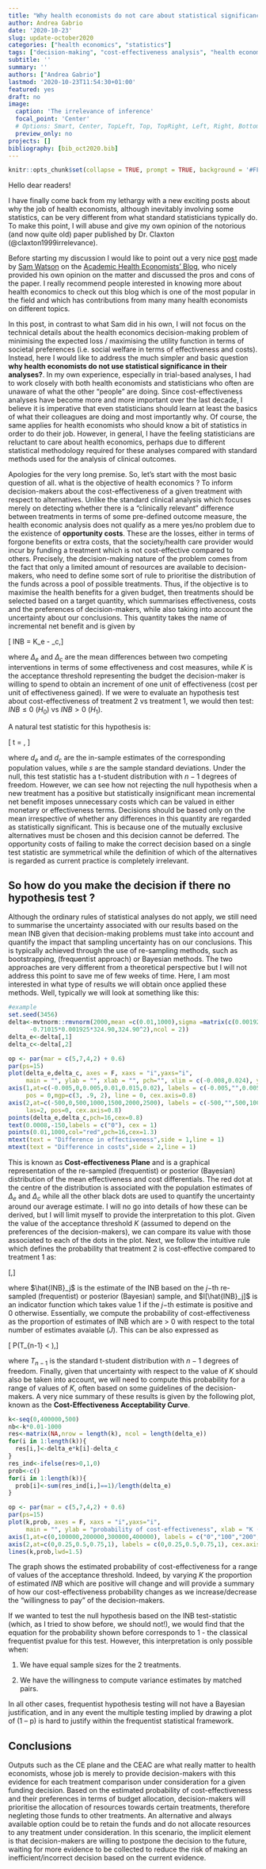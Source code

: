 ```yaml
---
title: "Why health economists do not care about statistical significance ?"
author: Andrea Gabrio
date: '2020-10-23'
slug: update-october2020
categories: ["health economics", "statistics"]
tags: ["decision-making", "cost-effectiveness analysis", "health economics"]
subtitle: ''
summary: ''
authors: ["Andrea Gabrio"]
lastmod: '2020-10-23T11:54:30+01:00'
featured: yes
draft: no
image:
  caption: 'The irrelevance of inference'
  focal_point: 'Center'
  # Options: Smart, Center, TopLeft, Top, TopRight, Left, Right, BottomLeft, Bottom, BottomRight
  preview_only: no
projects: []
bibliography: [bib_oct2020.bib]
---
```


```r
knitr::opts_chunk$set(collapse = TRUE, prompt = TRUE, background = '#FFFFFF')
```

Hello dear readers! 

I have finally come back from my lethargy with a new exciting posts about why the job of health economists, although inevitably involving some statistics, can be very different from what standard statisticians typically do. To make this point, I will abuse and give my own opinion of the notorious (and now quite old) paper published by Dr. Claxton (@claxton1999irrelevance).

Before starting my discussion I would like to point out a very nice [post](https://aheblog.com/2017/03/22/the-irrelevance-of-inference-almost-20-years-on/#:~:text=The%20Irrelevance%20of%20Inference%20was,the%20evaluation%20of%20health%20technologies.&text=From%20a%20Bayesian%20perspective%20estimation%20and%20inference%20is%20a%20decision%20problem.) made by [Sam Watson](https://aheblog.com/author/samuelwatson/) on the [Academic Health Economists' Blog](https://aheblog.com/), who nicely provided his own opinion on the matter and discussed the pros and cons of the paper. I really recommend people interested in knowing more about health economics to check out this blog which is one of the most popular in the field and which has contributions from many many health economists on different topics.

In this post, in contrast to what Sam did in his own, I will not focus on the technical details about the health economics decision-making problem of minimising the expected loss / maximising the utility function in terms of societal preferences (i.e. social welfare in terms of effectiveness and costs). Instead, here I would like to address the much simpler and basic question **why health economists do not use statistical significance in their analyses?**. In my own experience, especially in trial-based analyses, I had to work closely with both health economists and statisticians who often are unaware of what the other "people" are doing. Since cost-effectiveness analyses have become more and more important over the last decade, I believe it is imperative that even statisticians should learn at least the basics of what their colleagues are doing and most importantly why. Of course, the same applies for health economists who should know a bit of statistics in order to do their job. However, in general, I have the feeling statisticians are reluctant to care about health economics, perhaps due to different statistical methodology required for these analyses compared with standard methods used for the analysis of clinical outcomes.

Apologies for the very long premise. So, let's start with the most basic question of all. what is the objective of health economics ? To inform decision-makers about the cost-effectiveness of a given treatment with respect to alternatives. Unlike the standard clinical analysis which focuses merely on detecting whether there is a "clinically relevant" difference between treatments in terms of some pre-defined outcome measure, the health economic analysis does not qualify as a mere yes/no problem due to the existence of **opportunity costs**. These are the losses, either in terms of forgone benefits or extra costs, that the society/health care provider would incur by funding a treatment which is not cost-effective compared to others. Precisely, the decision-making nature of the problem comes from the fact that only a limited amount of resources are available to decision-makers, who need to define some sort of rule to prioritise the distribution of the funds across a pool of possible treatments. Thus, if the objective is to maximise the health benefits for a given budget, then treatments should be selected based on a target quantity, which summarises effectiveness, costs and the preferences of decision-makers, while also taking into account the uncertainty about our conclusions. This quantity takes the name of incremental net benefit and is given by 

\[ INB = K\Delta_e - \Delta_c,\]

where $\Delta_e$ and $\Delta_c$ are the mean differences between two competing interventions in terms of some effectiveness and cost measures, while $K$ is the acceptance threshold representing the budget the decision-maker is willing to spend to obtain an increment of one unit of effectiveness (cost per unit of effectiveness gained). If we were to evaluate an hypothesis test about cost-effectiveness of treatment 2 vs treatment 1, we would then test: $INB\leq 0$ ($H_0$) vs $INB > 0$ ($H_1$). 

A natural test statistic for this hypothesis is:

\[ t = \frac{\sqrt{n}Kd_e-d_c}{\sqrt{K^2 s^2_e -2Ks_{ce}+s^2_c}}, \]

where $d_e$ and $d_c$ are the in-sample estimates of the corresponding population values, while $s$ are the sample standard deviations. Under the null, this test statistic has a t-student distribution with $n-1$ degrees of freedom. However, we can see how not rejecting the null hypothesis when a new treatment has a positive but statistically insignificant mean incremental net benefit imposes unnecessary costs which can be valued in either monetary or effectiveness terms. Decisions should be based only on the mean irrespective of whether any differences in this quantity are regarded as statistically significant. This is because one of the mutually exclusive alternatives must be chosen and this decision cannot be deferred. The opportunity costs of failing to make the correct decision based on a single test statistic are symmetrical while the definition of which of the alternatives is regarded as current practice is completely irrelevant.

## So how do you make the decision if there no hypothesis test ?

Although the ordinary rules of statistical analyses do not apply, we still need to summarise the uncertainty associated with our results based on the mean INB given that decision-making problems must take into account and quantify the impact that sampling uncertainty has on our conclusions. This is typically achieved through the use of re-sampling methods, such as bootstrapping, (frequentist approach) or Bayesian methods. The two approaches are very different from a theoretical perspective but I will not address this point to save me of few weeks of time. Here, I am most interested in what type of results we will obtain once applied these methods. Well, typically we will look at something like this:

```r
#example
set.seed(3456)
delta<-mvtnorm::rmvnorm(2000,mean =c(0.01,1000),sigma =matrix(c(0.001925^2,-0.71015*0.001925*324.90,
      -0.71015*0.001925*324.90,324.90^2),ncol = 2))
delta_e<-delta[,1]
delta_c<-delta[,2]

op <- par(mar = c(5,7,4,2) + 0.6)
par(ps=15)
plot(delta_e,delta_c, axes = F, xaxs = "i",yaxs="i",
     main = "", ylab = "", xlab = "", pch="", xlim = c(-0.008,0.024), ylim = c(-500,2500))
axis(1,at=c(-0.005,0,0.005,0.01,0.015,0.02), labels = c(-0.005,"",0.005,0.01,0.015,0.02),
     pos = 0,mgp=c(3, .9, 2), line = 0, cex.axis=0.8)
axis(2,at=c(-500,0,500,1000,1500,2000,2500), labels = c(-500,"",500,1000,1500,2000,2500), 
     las=2, pos=0, cex.axis=0.8)
points(delta_e,delta_c,pch=16,cex=0.8)
text(0.0008,-150,labels = c("0"), cex = 1)
points(0.01,1000,col="red",pch=16,cex=1.3)
mtext(text = "Difference in effectiveness",side = 1,line = 1)
mtext(text = "Difference in costs",side = 2,line = 1)
```

This is known as **Cost-effectiveness Plane** and is a graphical representation of the re-sampled (frequentist) or posterior (Bayesian) distribution of the mean effectiveness and cost differentials. The red dot at the centre of the distribution is associated with the population estimates of $\Delta_e$ and $\Delta_c$ while all the other black dots are used to quantify the uncertainty around our average estimate. I will no go into details of how these can be derived, but I will limit myself to provide the interpretation to this plot. Given the value of the acceptance threshold $K$ (assumed to depend on the preferences of the decision-makers), we can compare its value with those associated to each of the dots in the plot. Next, we follow the intuitive rule which defines the probability that treatment 2 is cost-effective compared to treatment 1 as:

\[\frac{\sum_{j=1}^JI[\hat{INB}_j>0]}{J},\] 

where $\hat{INB}_j$ is the estimate of the INB based on the $j-$th re-sampled (frequentist) or posterior (Bayesian) sample, and $I[\hat{INB}_j]$ is an indicator function which takes value 1 if the $j-$th estimate is positive and 0 otherwise. Essentially, we compute the probability of cost-effectiveness as the proportion of estimates of INB which are > 0 with respect to the total number of estimates avaiable ($J$). This can be also expressed as

\[ P(T_{n-1} < \frac{\sqrt{n}Kd_e-d_c}{\sqrt{K^2 s^2_e -2Ks_{ce}+s^2_c}}),\]

where $T_{n-1}$ is the standard t-student distribution with $n-1$ degrees of freedom. Finally, given that uncertainty with respect to the value of $K$ should also be taken into account, we will need to compute this probability for a range of values of $K$, often based on some guidelines of the decision-makers. A very nice summary of these results is given by the following plot, known as the **Cost-Effectiveness Acceptability Curve**.

```r
k<-seq(0,400000,500)
nb<-k*0.01-1000
res<-matrix(NA,nrow = length(k), ncol = length(delta_e))
for(i in 1:length(k)){
  res[i,]<-delta_e*k[i]-delta_c
}
res_ind<-ifelse(res>0,1,0)
prob<-c()
for(i in 1:length(k)){
  prob[i]<-sum(res_ind[i,]==1)/length(delta_e)
}

op <- par(mar = c(5,7,4,2) + 0.6)
par(ps=15)
plot(k,prob, axes = F, xaxs = "i",yaxs="i",
     main = "", ylab = "probability of cost-effectiveness", xlab = "K (in thousands)", pch="", xlim = c(0,400000), ylim = c(0,1))
axis(1,at=c(0,100000,200000,300000,400000), labels = c("0","100","200","300","400"), cex.axis=0.8)
axis(2,at=c(0,0.25,0.5,0.75,1), labels = c(0,0.25,0.5,0.75,1), cex.axis=0.8, las=2)
lines(k,prob,lwd=1.5)
```

The graph shows the estimated probability of cost-effectiveness for a range of values of the acceptance threshold. Indeed, by varying $K$ the proportion of estimated $INB$ which are positive will change and will provide a summary of how our cost-effectiveness probability changes as we increase/decrease the "willingness to pay" of the decision-makers. 

If we wanted to test the null hypothesis based on the INB test-statistic (which, as I tried to show before, we should not!), we would find that the equation for the probability shown before corresponds to $1$ - the classical frequentist pvalue for this test. However, this interpretation is only possible when:

  1. We have equal sample sizes for the 2 treatments.
  
  2. We have the willingness to compute variance estimates by matched pairs.
  
In all other cases, frequentist hypothesis testing will not have a Bayesian justification, and in any event the multiple testing implied by drawing a plot of (1 – p) is hard to justify within the frequentist statistical framework.
  
## Conclusions

Outputs such as the CE plane and the CEAC are what really matter to health economists, whose job is merely to provide decision-makers with this evidence for each treatment comparison under consideration for a given funding decision. Based on the estimated probability of cost-effectiveness and their preferences in terms of budget allocation, decision-makers will prioritise the allocation of resources towards certain treatments, therefore negleting those funds to other treatments. An alternative and always available option could be to retain the funds and do not allocate resources to any treatment under consideration. In this scenario, the implicit element is that decision-makers are willing to postpone the decision to the future, waiting for more evidence to be collected to reduce the risk of making an inefficient/incorrect decision based on the current evidence.




















